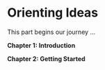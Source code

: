 # Orienting Ideas

This part begins our journey ...

**Chapter 1: Introduction**

**Chapter 2: Getting Started**
